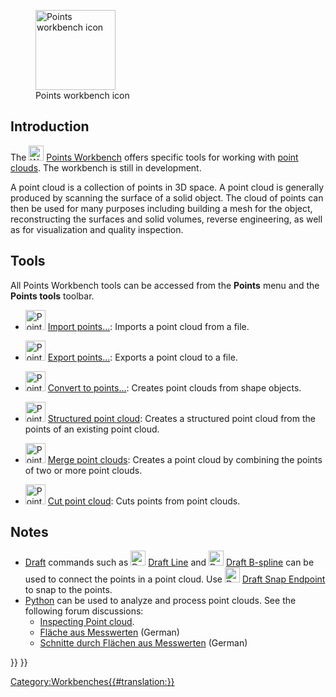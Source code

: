<languages/>

<div class="mw-translate-fuzzy">
{{Docnav/pt
|[[Plot Workbench|Plot Workbench]]
|[[Raytracing Workbench|Raytracing Workbench]]
|IconL=Workbench_Plot.svg
|IconR=Workbench_Raytracing.svg
}}
</div>

[[Image:Workbench_Points.svg|thumb|128px|Points workbench icon]]

{{TOCright}}

==Introduction==

The [[Image:Workbench_Points.svg|24px]] [[Points_Workbench|Points Workbench]] offers specific tools for working with [http://en.wikipedia.org/wiki/Point_cloud point clouds]. The workbench is still in development.

A point cloud is a collection of points in 3D space. A point cloud is generally produced by scanning the surface of a solid object. The cloud of points can then be used for many purposes including building a mesh for the object, reconstructing the surfaces and solid volumes, reverse engineering, as well as for visualization and quality inspection.

==Tools==

All Points Workbench tools can be accessed from the '''Points''' menu and the '''Points tools''' toolbar.

* [[Image:Points_Import.svg|32px]] [[Points_Import|Import points...]]: Imports a point cloud from a file.

* [[Image:Points_Export.svg|32px]] [[Points_Export|Export points...]]: Exports a point cloud to a file.

* [[Image:Points_Convert.svg|32px]] [[Points_Convert|Convert to points...]]: Creates point clouds from shape objects.

* [[Image:Points_Structure.svg|32px]] [[Points_Structure|Structured point cloud]]: Creates a structured point cloud from the points of an existing point cloud.

* [[Image:Points_Merge.svg|32px]] [[Points_Merge|Merge point clouds]]: Creates a point cloud by combining the points of two or more point clouds.

* [[Image:Points_PolyCut.svg|32px]] [[Points_PolyCut|Cut point cloud]]: Cuts points from point clouds.

==Notes==

* [[Draft_Workbench|Draft]] commands such as [[Image:Draft_Line.svg|24px]] [[Draft_Line|Draft Line]] and [[Image:Draft_BSpline.svg|24px]] [[Draft_BSpline|Draft B-spline]] can be used to connect the points in a point cloud. Use [[Image:Draft_Snap_Endpoint.svg|24px]] [[Draft_Snap_Endpoint|Draft Snap Endpoint]] to snap to the points.
* [[Python|Python]] can be used to analyze and process point clouds. See the following forum discussions:
** [http://forum.freecadweb.org/viewtopic.php?f=3&t=16098 Inspecting Point cloud].
** [http://forum.freecadweb.org/viewtopic.php?f=13&t=15988 Fläche aus Messwerten] (German)
** [http://forum.freecadweb.org/viewtopic.php?f=13&t=16103 Schnitte durch Flächen aus Messwerten] (German)


<div class="mw-translate-fuzzy">
{{Docnav/pt
|[[Plot Workbench|Plot Workbench]]
|[[Raytracing Workbench|Raytracing Workbench]]
|IconL=Workbench_Plot.svg
|IconR=Workbench_Raytracing.svg
}}
</div>

{{Points Tools navi{{#translation:}}}}
{{Userdocnavi{{#translation:}}}}
[[Category:Workbenches{{#translation:}}]]